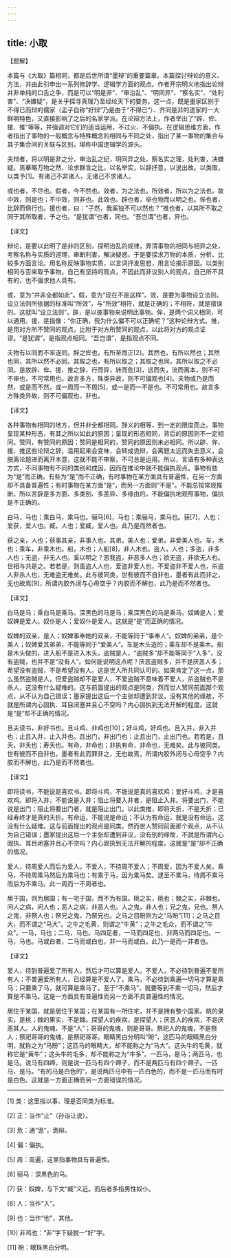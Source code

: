 ```yaml
---
---
---
```

title: 小取
---





【题解】


本篇与《大取》篇相同，都是后世所谓“墨辩”的重要篇章。本篇探讨辩论的意义、方法，并由此引申出一系列修辞学、逻辑学方面的观点。作者开宗明义地指出论辩并非单纯的口舌之争，而是可以“明是非”、“审治乱”、“明同异”、“察名实”、“处利害”、“决嫌疑”，是关乎探寻真理乃至经纶天下的要务。这一点，既是墨家区别于不得已而辩的儒家（孟子自称“好辩”乃是由于“不得已”）、齐同是非的道家的一大鲜明特色，又直接影响了之后的名家学派。在论辩方法上，作者举出了“辟、侔、援、推”等等，并强调对它们的适当运用，不过火、不偏执。在逻辑思维方面，作者指出了事物的一般概念与特殊概念的相同与不同之处，指出了某一事物的集合与其子集合间的关联与区别，堪称中国逻辑学的源头。


夫辩者，将以明是非之分，审治乱之纪，明同异之处，察名实之理，处利害，决嫌疑。焉摹略万物之然，论求群言之比。以名举实，以辞抒意，以说出故。以类取，以类予[1]。有诸己不非诸人，无诸己不求诸人。


或也者，不尽也。假者，今不然也。效者，为之法也。所效者，所以为之法也。故中效，则是也；不中效，则非也。此效也。辟也者，举也物而以明之也。侔也者，比辞而俱行也。援也者，曰：“子然，我奚独不可以然也？”推也者，以其所不取之同于其所取者，予之也。“是犹谓”也者，同也。“吾岂谓”也者，异也。


【译文】


辩论，是要以此明了是非的区别，探明治乱的规律，弄清事物的相同与相异之处，考察名称与实质的道理，审断利害，解决疑惑。于是要探求万物的本质，分析、比较多方面言论。用名称反映事物实质，以言词抒发思想，用言论揭示原因。以类别相同与否来取予事物。自己有坚持的观点，不因此而非议别人的观点，自己所不具有的，也不强求他人具有。


或，意为“并非全都如此”。假，意为“现在不是这样”。效，是要为事物设立法则。设立法则所依据的标准叫“所效”，与“所效”相符，就是正确的；不相符，就是错误的。这就叫“设立法则”。辟，是以彼事物来说明此事物。侔，是两个词义相同，可以通用。援，是指像：“你正确，我为什么偏不可以正确呢？”这种论辩方式。推，是用对方所不赞同的观点，比附于对方所赞同的观点，以此将对方的观点证谬。“是犹谓”，是指观点相同。“吾岂谓”，是指观点不同。


夫物有以同而不率遂同。辞之侔也，有所至而正[2]。其然也，有所以然也；其然也同，其所以然不必同。其取之也，有所以取之；其取之也同，其所以取之不必同。是故辟、侔、援、推之辞，行而异，转而危[3]，远而失，流而离本，则不可不审也，不可常用也。故言多方，殊类异故，则不可偏观也[4]。夫物或乃是而然，或是而不然，或一周而一不周[5]，或一是而一不是也。不可常用也。故言多方殊类异故，则不可偏观也，非也。


【译文】


各种事物有相同的地方，但并非全都相同。辞义的相等，到一定的限度而止。事物呈现某种形态，有其之所以如此的原因；呈现的形态相同，背后的原因则不一定相同。赞同，有赞同的原因；赞同是相同的，赞同的原因则未必相同。所以辟、侔、援、推这些论辩之辞，滥用起来会变味，会转成诡辩，会离题太远而失去意义，会脱离论题进而离开本意，这就不能不审察，不可总是运用。所以，言语有多种表达方式，不同事物有不同的类别和成因，因而在推论中就不能偏执观点。事物有些为“是”而正确，有些为“是”而不正确，有时事物在某方面具有普遍性，在另一方面却不具备普遍性；有时事物在某方面“是”，而另一方面则“不是”。不能总按常规推断。所以言辞是多方面、多类别、多差异、多缘由的，不能偏执地观照事物，偏执是不正确的。


白马，马也；乘白马，乘马也。骊马[6]，马也；乘骊马，乘马也。获[7]，人也；爱获，爱人也。臧，人也；爱臧，爱人也。此乃是而然者也。


获之亲，人也；获事其亲，非事人也。其弟，美人也；爱弟，非爱美人也。车，木也；乘车，非乘木也。船，木也；人船[8]，非人木也。盗人，人也；多盗，非多人也；无盗，非无人也。奚以明之？恶我盗，非恶多人也；欲无盗，非欲无人也。世相与共是之。若若是，则虽盗人人也，爱盗非爱人也，不爱盗非不爱人也，杀盗人非杀人也，无难盗无难矣。此与彼同类，世有彼而不自非也，墨者有此而非之，无也故焉[9]，所谓内胶外闭与心毋空乎？内胶而不解也，此乃是而不然者也。


【译文】


白马是马；乘白马是乘马。深黑色的马是马；乘深黑色的马是乘马。奴婢是人；爱奴婢是爱人。奴仆是人；爱奴仆是爱人。这就是“是”而正确的情况。


奴婢的双亲，是人；奴婢事奉她的双亲，不能等同于“事奉人”。奴婢的弟弟，是个美人；奴婢爱其弟弟，不能等同于“爱美人”。车是木头造的；乘车却不是乘木。船是木头做的，进入船不是进入木头。盗贼是人，“盗贼多”却不能等同于“人多”，没有盗贼，也并不是“没有人”。如何能说明这点呢？厌恶盗贼多，并不是厌恶人多；希望没有盗贼，不是希望没有人。这是世人所共同认可的。如果肯定了这一点，那么虽然盗贼是人，但爱盗贼却不是爱人，不爱盗贼不意味着不爱人，杀盗贼也不是杀人，这没有什么疑难的。这与前面提出的观点是同类，然而世人赞同前面那个观点，从不认为自己错误；墨家提出这后一个主张却遭到非议，没有其他的缘故，不就是所谓内心固执、耳目闭塞并且心不空吗？内心固执到无法开解的程度。这就是“是”却不正确的情况。


且夫读书，非好书也。且斗鸡，非鸡也[10]；好斗鸡，好鸡也。且入井，非入井也；止且入井，止入井也。且出门，非出门也；止且出门，止出门也。若若是，且夭，非夭也；寿夭也。有命，非命也；非执有命，非命也，无难矣。此与彼同类。世有彼而不自非也，墨者有此而罪非之，无也故焉，所谓内胶外闭与心毋空乎？内胶而不解也，此乃是而不然者也。


【译文】


即将读书，不能说是喜欢书。即将斗鸡，不能说是真的喜欢鸡；爱好斗鸡，才是喜欢鸡。即将入井，不能说是入井；阻止将要入井者，是阻止入井。将要出门，不能说是出门；阻止将要出门者，就是阻止出门。以此类推，即将夭折，不是夭折；已经寿终才是真的夭折。有命运，不能说是命运；不认为有命运，就是没有命运，这没有什么疑难。这与前面提出的观点是同类。然而世人赞同前面那个观点，从不认为自己错误；墨家提出这后一个主张却遭到非议，没有别的缘故，不就是所谓内心固执、耳目闭塞并且心不空吗？内心固执到无法开解的程度。这就是“是”却不正确的情况。


爱人，待周爱人而后为爱人。不爱人，不待周不爱人；不周爱，因为不爱人矣。乘马，不待周乘马然后为乘马也；有乘于马，因为乘马矣。逮至不乘马，待周不乘马而后为不乘马。此一周而一不周者也。


居于国，则为居国；有一宅于国，而不为有国。桃之实，桃也；棘之实，非棘也。问人之病，问人也；恶人之病，非恶人也。人之鬼，非人也；兄之鬼，兄也。祭人之鬼，非祭人也；祭兄之鬼，乃祭兄也。之马之目盼则为之“马盼”[11]；之马之目大，而不谓之“马大”。之牛之毛黄，则谓之“牛黄”；之牛之毛众，而不谓之“牛众”。一马，马也；二马，马也。马四足者，一马而四足也，非两马而四足也。一马，马也。马或白者，二马而或白也，非一马而或白。此乃一是而一非者也。


【译文】


爱人，待到普遍爱了所有人，然后才可以算是爱人。不爱人，不必待到普遍不爱所有人；不普遍爱所有人，已经算是不爱人了。乘马，不必待到乘遍一切马才算是乘马；只要乘了马，就可算是乘马了。至于“不乘马”，就要等到不乘一切马，然后才算是不乘马。这是一方面具有普遍性而另一方面不具普遍性的情况。


居住于某国，就是居住于某国；在某国有一所住宅，并不是拥有整个国家。桃的果实，是桃；棘的果实，不是棘。探望人的疾病，是探望人；厌恶人的疾病，不是厌恶其人。人的鬼魂，不是“人”；哥哥的鬼魂，则是哥哥。祭祀人的鬼魂，不是祭人；祭祀哥哥的鬼魂，是祭祀哥哥。眼睛黑白分明叫“盼”，这匹马的眼睛黑白分明，就称之为“马盼”；这匹马的眼睛大，却不能称之为“马大”。这头牛的毛黄，就称它是“黄牛”；这头牛的毛多，却不能称之为“牛多”。一匹马，是马；两匹马，也是马。说马有四蹄，则是说一匹马有四个蹄子，而不是两匹马有四个蹄子。一匹马，是马。“有的马是白色的”，是说两匹马中有一匹白色的，而不是一匹马而有时是白色。这就是一方面正确而另一方面错误的情况。



* * *




[1] 类：这里指以事、理是否同类为标准。


[2] 正：当作“止”（孙诒让说）。


[3] 危：通“诡”，诡辩。


[4] 偏：偏执。


[5] 周：周遍，这里指事物具有普遍性。


[6] 骊马：深黑色的马。


[7] 获：奴婢，与下文“臧”义近。而后者多指男性奴仆。


[8] 人：当作“入”。


[9] 也：当作“他”，其他。


[10] 非鸡也：“非”字下疑脱一“好”字。


[11] 盼：眼珠黑白分明。